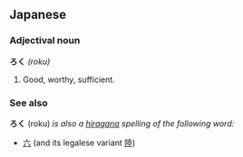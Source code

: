 ==Japanese==
===Adjectival noun===
'''ろく''' ''(roku)''
# Good, worthy, sufficient.

===See also===
'''ろく''' (roku) ''is also a [[hiragana]] spelling of the following word:''
* [[六]] (and its legalese variant [[陸]])